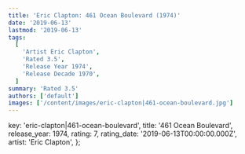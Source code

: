 ```yaml
---
title: 'Eric Clapton: 461 Ocean Boulevard (1974)'
date: '2019-06-13'
lastmod: '2019-06-13'
tags:
  [
    'Artist Eric Clapton',
    'Rated 3.5',
    'Release Year 1974',
    'Release Decade 1970',
  ]
summary: 'Rated 3.5'
authors: ['default']
images: ['/content/images/eric-clapton|461-ocean-boulevard.jpg']
---
```


  key: 'eric-clapton|461-ocean-boulevard',
  title: '461 Ocean Boulevard',
  release_year: 1974,
  rating: 7,
  rating_date: '2019-06-13T00:00:00.000Z',
  artist: 'Eric Clapton',
};

<MusicRating data={data} />
